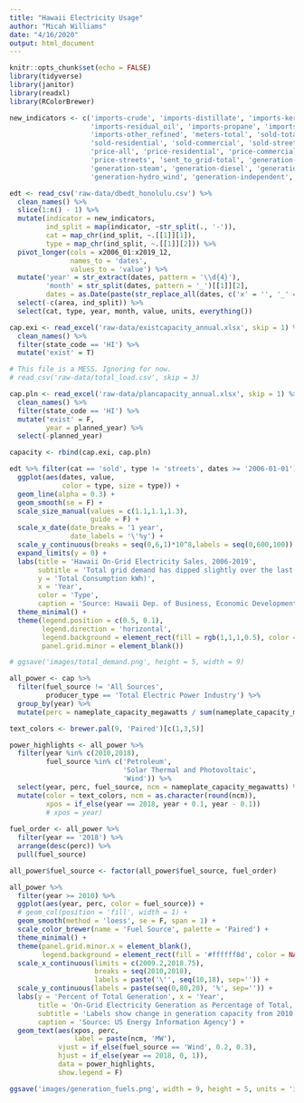 ```yaml
---
title: "Hawaii Electricity Usage"
author: "Micah Williams"
date: "4/16/2020"
output: html_document
---
```


```r
knitr::opts_chunk$set(echo = FALSE)
library(tidyverse)
library(janitor)
library(readxl)
library(RColorBrewer)

new_indicators <- c('imports-crude', 'imports-distillate', 'imports-kerosene', 
                    'imports-residual_oil', 'imports-propane', 'imports-fuel_ethanol', 
                    'imports-other_refined', 'meters-total', 'sold-total', 
                    'sold-residential', 'sold-commercial', 'sold-streets',
                    'price-all', 'price-residential', 'price-commercial', 
                    'price-streets', 'sent_to_grid-total', 'generation-total',
                    'generation-steam', 'generation-diesel', 'generation-biodiesel',
                    'generation-hydro_wind', 'generation-independent', 'used-stations')

edt <- read_csv('raw-data/dbedt_honolulu.csv') %>% 
  clean_names() %>%
  slice(1:n() - 1) %>%
  mutate(indicator = new_indicators,
         ind_split = map(indicator, ~str_split(., '-')),
         cat = map_chr(ind_split, ~.[[1]][1]),
         type = map_chr(ind_split, ~.[[1]][2])) %>%
  pivot_longer(cols = x2006_01:x2019_12,
               names_to = 'dates',
               values_to = 'value') %>%
  mutate('year' = str_extract(dates, pattern = '\\d{4}'),
         'month' = str_split(dates, pattern = '_')[[1]][2],
         dates = as.Date(paste(str_replace_all(dates, c('x' = '', '_' = '-')),'01', sep='-'))) %>%
  select(-c(area, ind_split)) %>%
  select(cat, type, year, month, value, units, everything())

cap.exi <- read_excel('raw-data/existcapacity_annual.xlsx', skip = 1) %>% 
  clean_names() %>%
  filter(state_code == 'HI') %>%
  mutate('exist' = T)

# This file is a MESS. Ignoring for now.
# read_csv('raw-data/total_load.csv', skip = 3)

cap.pln <- read_excel('raw-data/plancapacity_annual.xlsx', skip = 1) %>% 
  clean_names() %>% 
  filter(state_code == 'HI') %>%
  mutate('exist' = F,
         year = planned_year) %>%
  select(-planned_year)

capacity <- rbind(cap.exi, cap.pln)
```

```r
edt %>% filter(cat == 'sold', type != 'streets', dates >= '2006-01-01') %>%
  ggplot(aes(dates, value, 
             color = type, size = type)) +
  geom_line(alpha = 0.3) +
  geom_smooth(se = F) +
  scale_size_manual(values = c(1.1,1.1,1.3),
                    guide = F) +
  scale_x_date(date_breaks = '1 year',
               date_labels = '\'%y') +
  scale_y_continuous(breaks = seq(0,6,1)*10^8,labels = seq(0,600,100)) +
  expand_limits(y = 0) +
  labs(title = 'Hawaii On-Grid Electricity Sales, 2006-2019',
       subtitle = 'Total grid demand has dipped slightly over the last 14 years.\nYearly demand is roughly cyclical, peaking around the middle of the year.',
       y = 'Total Consumption kWh)',
       x = 'Year',
       color = 'Type',
       caption = 'Source: Hawaii Dep. of Business, Economic Development & Tourism') +
  theme_minimal() +
  theme(legend.position = c(0.5, 0.1),
        legend.direction = 'horizontal',
        legend.background = element_rect(fill = rgb(1,1,1,0.5), color = NA),
        panel.grid.minor = element_blank())

# ggsave('images/total_demand.png', height = 5, width = 9)
```

```r
all_power <- cap %>% 
  filter(fuel_source != 'All Sources',
         producer_type == 'Total Electric Power Industry') %>%
  group_by(year) %>%
  mutate(perc = nameplate_capacity_megawatts / sum(nameplate_capacity_megawatts))

text_colors <- brewer.pal(9, 'Paired')[c(1,3,5)]

power_highlights <- all_power %>%
  filter(year %in% c(2010,2018),
         fuel_source %in% c('Petroleum',
                            'Solar Thermal and Photovoltaic',
                            'Wind')) %>%
  select(year, perc, fuel_source, ncm = nameplate_capacity_megawatts) %>%
  mutate(color = text_colors, ncm = as.character(round(ncm)),
         xpos = if_else(year == 2018, year + 0.1, year - 0.1))
         # xpos = year)
  
fuel_order <- all_power %>% 
  filter(year == '2018') %>%
  arrange(desc(perc)) %>% 
  pull(fuel_source)

all_power$fuel_source <- factor(all_power$fuel_source, fuel_order)

all_power %>%
  filter(year >= 2010) %>%
  ggplot(aes(year, perc, color = fuel_source)) +
  # geom_col(position = 'fill', width = 1) +
  geom_smooth(method = 'loess', se = F, span = 1) +
  scale_color_brewer(name = 'Fuel Source', palette = 'Paired') +
  theme_minimal() +
  theme(panel.grid.minor.x = element_blank(),
        legend.background = element_rect(fill = '#ffffff8d', color = NA)) +
  scale_x_continuous(limits = c(2009.2,2018.75),
                     breaks = seq(2010,2018),
                     labels = paste('\'', seq(10,18), sep='')) +
  scale_y_continuous(labels = paste(seq(0,80,20), '%', sep='')) +
  labs(y = 'Percent of Total Generation', x = 'Year',
       title = 'On-Grid Electricity Generation as Percentage of Total, by Fuel Source',
       subtitle = 'Labels show change in generation capacity from 2010 to 2018 for petroleum, solar, and wind.', 
       caption = 'Source: US Energy Information Agency') +
  geom_text(aes(xpos, perc,
                label = paste(ncm, 'MW'),
            vjust = if_else(fuel_source == 'Wind', 0.2, 0.3),
            hjust = if_else(year == 2018, 0, 1)),
            data = power_highlights,
            show.legend = F)

ggsave('images/generation_fuels.png', width = 9, height = 5, units = 'in')
```

